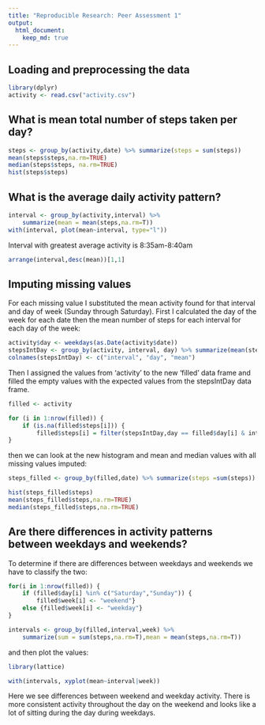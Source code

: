 ```yaml
---
title: "Reproducible Research: Peer Assessment 1"
output: 
  html_document:
    keep_md: true
---
```



## Loading and preprocessing the data

```r
library(dplyr)
activity <- read.csv("activity.csv")

```

## What is mean total number of steps taken per day?
```r
steps <- group_by(activity,date) %>% summarize(steps = sum(steps))
mean(steps$steps,na.rm=TRUE)
median(steps$steps, na.rm=TRUE)
hist(steps$steps)
```

## What is the average daily activity pattern?
```r
interval <- group_by(activity,interval) %>% 
    summarize(mean = mean(steps,na.rm=T))
with(interval, plot(mean~interval, type="l"))
```

Interval with greatest average activity is 8:35am-8:40am
```r
arrange(interval,desc(mean))[1,1]
```


## Imputing missing values

For each missing value I substituted the mean activity found for that interval and day of week (Sunday through Saturday). First I calculated the day of the week for each date then the mean number of steps for each interval for each day of the week:
```r
activity$day <- weekdays(as.Date(activity$date))
stepsIntDay <- group_by(activity, interval, day) %>% summarize(mean(steps, na.rm=T))
colnames(stepsIntDay) <- c("interval", "day", "mean")
```
Then I assigned the values from 'activity' to the new 'filled' data frame and filled the empty values with the expected values from the stepsIntDay data frame.

```r

filled <- activity

for (i in 1:nrow(filled)) {
    if (is.na(filled$steps[i])) { 
        filled$steps[i] = filter(stepsIntDay,day == filled$day[i] & interval == filled$interval[i])$mean}
}

```
then we can look at the new histogram and mean and median values with all missing values imputed:

```r

steps_filled <- group_by(filled,date) %>% summarize(steps =sum(steps))

hist(steps_filled$steps)
mean(steps_filled$steps,na.rm=TRUE)
median(steps_filled$steps,na.rm=TRUE)
```

## Are there differences in activity patterns between weekdays and weekends?

To determine if there are differences between weekdays and weekends we have to classify the two:

```r
for(i in 1:nrow(filled)) { 
    if (filled$day[i] %in% c("Saturday","Sunday")) { 
        filled$week[i] <- "weekend"} 
    else {filled$week[i] <- "weekday"}
}

intervals <- group_by(filled,interval,week) %>% 
    summarize(sum = sum(steps,na.rm=T),mean = mean(steps,na.rm=T))


```

and then plot the values:
```r
library(lattice)

with(intervals, xyplot(mean~interval|week))

```

Here we see differences between weekend and weekday activity. There is more consistent activity throughout the day on the weekend and looks like a lot of sitting during the day during weekdays.